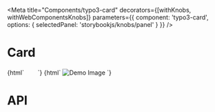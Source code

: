 
<Meta
    title="Components/typo3-card"
    decorators={[withKnobs, withWebComponentsKnobs]}
    parameters={{ component: 'typo3-card', options: { selectedPanel: 'storybookjs/knobs/panel' } }}
/>

# Card

<Preview withToolbar>
    <Story name="Basic card" height="220px">
    {html`
        <typo3-card style="display:inline-block" title="Card without icon" subtitle="Dec 6, 2017"></typo3-card>
        <typo3-card style="display:inline-block" title="Microsoft Excel" subtitle="Dec 6, 2017">
            <svg slot="image" xmlns="http://www.w3.org/2000/svg" viewBox="0 0 96 96" fill="#FFF" stroke-miterlimit="10" stroke-width="2">
                <path stroke="#979593" d="M67.1716,7H27c-1.1046,0-2,0.8954-2,2v78 c0,1.1046,0.8954,2,2,2h58c1.1046,0,2-0.8954,2-2V26.8284c0-0.5304-0.2107-1.0391-0.5858-1.4142L68.5858,7.5858 C68.2107,7.2107,67.702,7,67.1716,7z"/>
                <path fill="none" stroke="#979593" d="M67,7v18c0,1.1046,0.8954,2,2,2h18"/>
                <path fill="#C8C6C4" d="M51 61H41v-2h10c.5523 0 1 .4477 1 1l0 0C52 60.5523 51.5523 61 51 61zM51 55H41v-2h10c.5523 0 1 .4477 1 1l0 0C52 54.5523 51.5523 55 51 55zM51 49H41v-2h10c.5523 0 1 .4477 1 1l0 0C52 48.5523 51.5523 49 51 49zM51 43H41v-2h10c.5523 0 1 .4477 1 1l0 0C52 42.5523 51.5523 43 51 43zM51 67H41v-2h10c.5523 0 1 .4477 1 1l0 0C52 66.5523 51.5523 67 51 67zM79 61H69c-.5523 0-1-.4477-1-1l0 0c0-.5523.4477-1 1-1h10c.5523 0 1 .4477 1 1l0 0C80 60.5523 79.5523 61 79 61zM79 67H69c-.5523 0-1-.4477-1-1l0 0c0-.5523.4477-1 1-1h10c.5523 0 1 .4477 1 1l0 0C80 66.5523 79.5523 67 79 67zM79 55H69c-.5523 0-1-.4477-1-1l0 0c0-.5523.4477-1 1-1h10c.5523 0 1 .4477 1 1l0 0C80 54.5523 79.5523 55 79 55zM79 49H69c-.5523 0-1-.4477-1-1l0 0c0-.5523.4477-1 1-1h10c.5523 0 1 .4477 1 1l0 0C80 48.5523 79.5523 49 79 49zM79 43H69c-.5523 0-1-.4477-1-1l0 0c0-.5523.4477-1 1-1h10c.5523 0 1 .4477 1 1l0 0C80 42.5523 79.5523 43 79 43zM65 61H55c-.5523 0-1-.4477-1-1l0 0c0-.5523.4477-1 1-1h10c.5523 0 1 .4477 1 1l0 0C66 60.5523 65.5523 61 65 61zM65 67H55c-.5523 0-1-.4477-1-1l0 0c0-.5523.4477-1 1-1h10c.5523 0 1 .4477 1 1l0 0C66 66.5523 65.5523 67 65 67zM65 55H55c-.5523 0-1-.4477-1-1l0 0c0-.5523.4477-1 1-1h10c.5523 0 1 .4477 1 1l0 0C66 54.5523 65.5523 55 65 55zM65 49H55c-.5523 0-1-.4477-1-1l0 0c0-.5523.4477-1 1-1h10c.5523 0 1 .4477 1 1l0 0C66 48.5523 65.5523 49 65 49zM65 43H55c-.5523 0-1-.4477-1-1l0 0c0-.5523.4477-1 1-1h10c.5523 0 1 .4477 1 1l0 0C66 42.5523 65.5523 43 65 43z"/>
                <path fill="#107C41" d="M12,74h32c2.2091,0,4-1.7909,4-4V38c0-2.2091-1.7909-4-4-4H12c-2.2091,0-4,1.7909-4,4v32 C8,72.2091,9.7909,74,12,74z"/>
                <path d="M16.9492,66l7.8848-12.0337L17.6123,42h5.8115l3.9424,7.6486c0.3623,0.7252,0.6113,1.2668,0.7471,1.6236 h0.0508c0.2617-0.58,0.5332-1.1436,0.8164-1.69L33.1943,42h5.335l-7.4082,11.9L38.7168,66H33.041l-4.5537-8.4017 c-0.1924-0.3116-0.374-0.6858-0.5439-1.1215H27.876c-0.0791,0.2684-0.2549,0.631-0.5264,1.0878L22.6592,66H16.9492z"/>
            </svg>
        </typo3-card>
        <typo3-card style="display:inline-block" title="Directory width Badge" subtitle="Dec 6, 2017">
            <div slot="image"><img src="http://typo3.test/typo3/sysext/core/Resources/Public/Icons/T3Icons/mimetypes/mimetypes-text-text.svg" width="16" height="16" alt=""></div>
            <typo3-badge slot="badge" title="12"></typo3-badge>
        </typo3-card>
    `}
    </Story>
    <Story name="Preview Card">
    {html`
        <typo3-card title="demo_image_001.jpg" subtitle="Dec 6, 2017" variant="preview">
            <img slot="image" loading="lazy" src="https://picsum.photos/206/190" alt="Demo Image" />
        </typo3-card>
    `}
    </Story>
</Preview>

# API

<Props of="typo3-card" />
